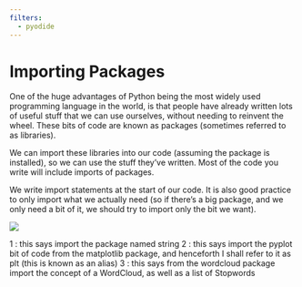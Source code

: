 ```yaml
---
filters:
  - pyodide
---
```


# Importing Packages

One of the huge advantages of Python being the most widely used programming language in the world, is that people have already written lots of useful stuff that we can use ourselves, without needing to reinvent the wheel.  These bits of code are known as packages (sometimes referred to as libraries).

We can import these libraries into our code (assuming the package is installed), so we can use the stuff they’ve written.  Most of the code you write will include imports of packages.

We write import statements at the start of our code.  It is also good practice to only import what we actually need (so if there’s a big package, and we only need a bit of it, we should try to import only the bit we want).

![](assets/2024-05-15-11-23-41.png)

1 : this says import the package named string
2 : this says import the pyplot bit of code from the matplotlib package, and henceforth I shall refer to it as plt (this is known as an alias)
3 : this says from the wordcloud package import the concept of a WordCloud, as well as a list of Stopwords
